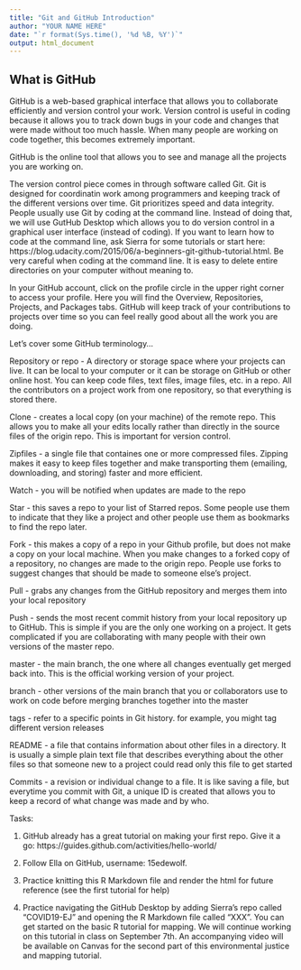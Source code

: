 ```yaml
---
title: "Git and GitHub Introduction"
author: "YOUR NAME HERE"
date: "`r format(Sys.time(), '%d %B, %Y')`"
output: html_document
---
```


## What is GitHub

GitHub is a web-based graphical interface that allows you to collaborate efficiently and version control your work. Version control is useful in coding because it allows you to track down bugs in your code and changes that were made without too much hassle. When many people are working on code together, this becomes extremely important. 

GitHub is the online tool that allows you to see and manage all the projects you are working on. 

The version control piece comes in through software called Git. Git is designed for coordinatin work among programmers and keeping track of the different versions over time. Git prioritizes speed and data integrity. People usually use Git by coding at the command line. Instead of doing that, we will use GutHub Desktop which allows you to do version control in a graphical user interface (instead of coding). If you want to learn how to code at the command line, ask Sierra for some tutorials or start here: https://blog.udacity.com/2015/06/a-beginners-git-github-tutorial.html. Be very careful when coding at the command line. It is easy to delete entire directories on your computer without meaning to. 

In your GitHub account, click on the profile circle in the upper right corner to access your profile. Here you will find the Overview, Repositories, Projects, and Packages tabs. GitHub will keep track of your contributions to projects over time so you can feel really good about all the work you are doing. 

Let's cover some GitHub terminology... 

Repository or repo - A directory or storage space where your projects can live. It can be local to your computer or it can be storage on GitHub or other online host. You can keep code files, text files, image files, etc. in a repo. All the contributors on a project work from one repository, so that everything is stored there.

Clone - creates a local copy (on your machine) of the remote repo. This allows you to make all your edits locally rather than directly in the source files of the origin repo. This is important for version control.

Zipfiles - a single file that containes one or more compressed files. Zipping makes it easy to keep files together and make transporting them (emailing, downloading, and storing) faster and more efficient.

Watch - you will be notified when updates are made to the repo

Star - this saves a repo to your list of Starred repos. Some people use them to indicate that they like a project and other people use them as bookmarks to find the repo later.

Fork - this makes a copy of a repo in your Github profile, but does not make a copy on your local machine. When you make changes to a forked copy of a repository, no changes are made to the origin repo. People use forks to suggest changes that should be made to someone else's project. 

Pull - grabs any changes from the GitHub repository and merges them into your local repository

Push - sends the most recent commit history from your local repository up to GitHub. This is simple if you are the only one working on a project. It gets complicated if you are collaborating with many people with their own versions of the master repo.

master - the main branch, the one where all changes eventually get merged back into. This is the official working version of your project.

branch - other versions of the main branch that you or collaborators use to work on code before merging branches together into the master

tags - refer to a specific points in Git history. for example, you might tag different version releases

README - a file that contains information about other files in a directory. It is usually a simple plain text file that describes everything about the other files so that someone new to a project could read only this file to get started

Commits - a revision or individual change to a file. It is like saving a file, but everytime you commit with Git, a unique ID is created that allows you to keep a record of what change was made and by who.

Tasks:

1. GitHub already has a great tutorial on making your first repo. Give it a go:
https://guides.github.com/activities/hello-world/

2. Follow Ella on GitHub, username: 15edewolf.

3. Practice knitting this R Markdown file and render the html for future reference (see the first tutorial for help)

4. Practice navigating the GitHub Desktop by adding Sierra's repo called "COVID19-EJ" and opening the R Markdown file called "XXX". You can get started on the basic R tutorial for mapping. We will continue working on this tutorial in class on September 7th. An accompanying video will be available on Canvas for the second part of this environmental justice and mapping tutorial.